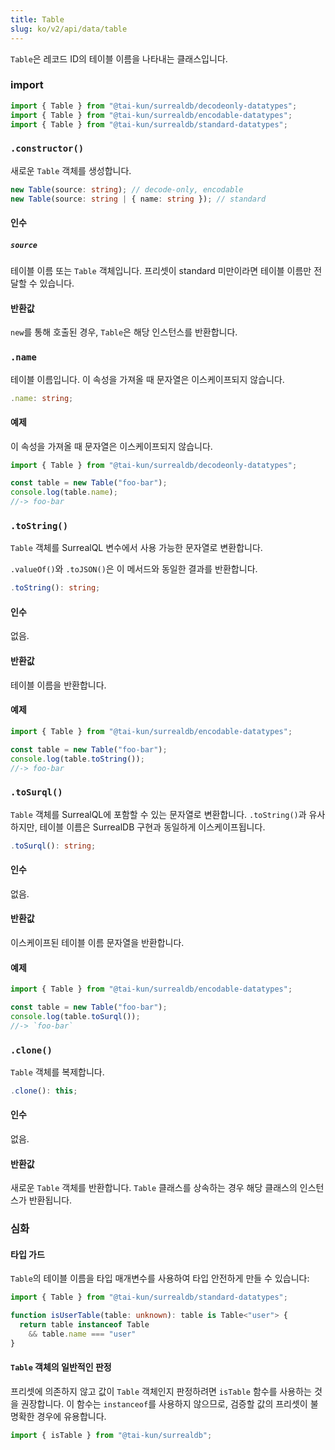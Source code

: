 ```yaml
---
title: Table
slug: ko/v2/api/data/table
---
```



`Table`은 레코드 ID의 테이블 이름을 나타내는 클래스입니다.

### import

```ts
import { Table } from "@tai-kun/surrealdb/decodeonly-datatypes";
import { Table } from "@tai-kun/surrealdb/encodable-datatypes";
import { Table } from "@tai-kun/surrealdb/standard-datatypes";
```

### `.constructor()`

새로운 `Table` 객체를 생성합니다.

```ts
new Table(source: string); // decode-only, encodable
new Table(source: string | { name: string }); // standard
```

#### 인수

##### `source`

테이블 이름 또는 `Table` 객체입니다. 프리셋이 standard 미만이라면 테이블 이름만 전달할 수 있습니다.

#### 반환값

`new`를 통해 호출된 경우, `Table`은 해당 인스턴스를 반환합니다.

### `.name` <Badge variant="instance" /><Badge variant="property" /><Badge variant="decodeonly" />

테이블 이름입니다. 이 속성을 가져올 때 문자열은 이스케이프되지 않습니다.

```ts
.name: string;
```

#### 예제

이 속성을 가져올 때 문자열은 이스케이프되지 않습니다.

```ts
import { Table } from "@tai-kun/surrealdb/decodeonly-datatypes";

const table = new Table("foo-bar");
console.log(table.name);
//-> foo-bar
```

### `.toString()` <Badge variant="instance" /><Badge variant="method" /><Badge variant="encodable" />

`Table` 객체를 SurrealQL 변수에서 사용 가능한 문자열로 변환합니다.

`.valueOf()`와 `.toJSON()`은 이 메서드와 동일한 결과를 반환합니다.

```ts
.toString(): string;
```

#### 인수

없음.

#### 반환값

테이블 이름을 반환합니다.

#### 예제

```ts
import { Table } from "@tai-kun/surrealdb/encodable-datatypes";

const table = new Table("foo-bar");
console.log(table.toString());
//-> foo-bar
```

### `.toSurql()` <Badge variant="instance" /><Badge variant="method" /><Badge variant="encodable" />

`Table` 객체를 SurrealQL에 포함할 수 있는 문자열로 변환합니다. `.toString()`과 유사하지만, 테이블 이름은 SurrealDB 구현과 동일하게 이스케이프됩니다.

```ts
.toSurql(): string;
```

#### 인수

없음.

#### 반환값

이스케이프된 테이블 이름 문자열을 반환합니다.

#### 예제

```ts
import { Table } from "@tai-kun/surrealdb/encodable-datatypes";

const table = new Table("foo-bar");
console.log(table.toSurql());
//-> `foo-bar`
```

### `.clone()` <Badge variant="instance" /><Badge variant="method" /><Badge variant="standard" />

`Table` 객체를 복제합니다.

```ts
.clone(): this;
```

#### 인수

없음.

#### 반환값

새로운 `Table` 객체를 반환합니다. `Table` 클래스를 상속하는 경우 해당 클래스의 인스턴스가 반환됩니다.


### 심화

#### 타입 가드

`Table`의 테이블 이름을 타입 매개변수를 사용하여 타입 안전하게 만들 수 있습니다:

```ts
import { Table } from "@tai-kun/surrealdb/standard-datatypes";

function isUserTable(table: unknown): table is Table<"user"> {
  return table instanceof Table
    && table.name === "user"
}
```

#### `Table` 객체의 일반적인 판정

프리셋에 의존하지 않고 값이 `Table` 객체인지 판정하려면 `isTable` 함수를 사용하는 것을 권장합니다. 이 함수는 `instanceof`를 사용하지 않으므로, 검증할 값의 프리셋이 불명확한 경우에 유용합니다.

```ts
import { isTable } from "@tai-kun/surrealdb";
```
